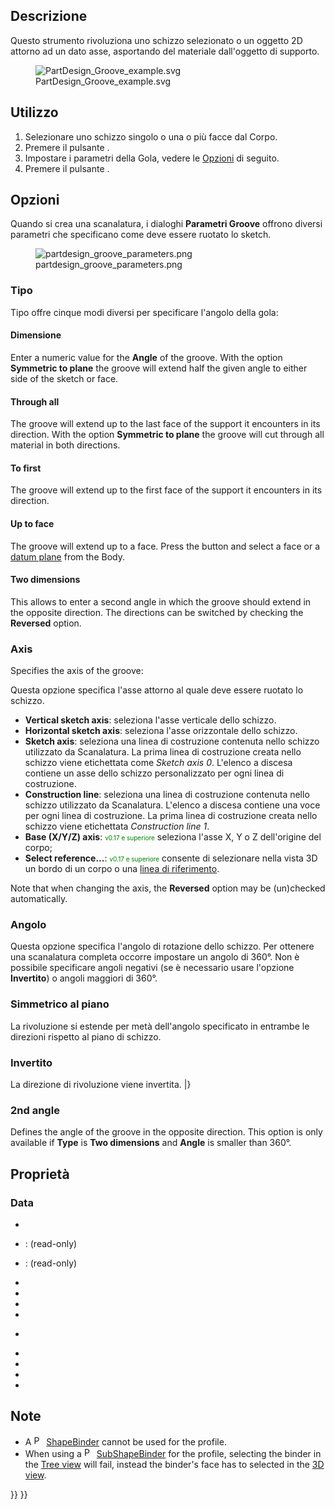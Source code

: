 <languages/>

{{Docnav/it
|[[PartDesign_Hole/it|Foro]]
|[[PartDesign_SubtractiveLoft/it|Loft sottrattivo]]
|[[PartDesign_Workbench/it|PartDesign]]
|IconL=PartDesign_Hole.svg
|IconR=PartDesign_SubtractiveLoft.svg
|IconC=Workbench_PartDesign.svg
}}

{{GuiCommand/it
|Name=PartDesign Groove
|Name/it=Gola
|MenuLocation=Part Design → Crea una funzione sottrattiva → Gola
|Workbenches=[[PartDesign_Workbench/it|PartDesign]]
|SeeAlso=[[PartDesign_Revolution/it|Rivoluzione]]
}}

<span id="Description"></span>
==Descrizione==

Questo strumento rivoluziona uno schizzo selezionato o un oggetto 2D attorno ad un dato asse, asportando del materiale dall'oggetto di supporto.

[[File:PartDesign Groove example.svg|none]]

{{Caption|A sinistra lo schizzo (A) è ruotato attorno all'asse (B); a destra la scanalatura risultante sul solido (C).}}

<span id="Usage"></span>
== Utilizzo ==

# Selezionare uno schizzo singolo o una o più facce dal Corpo.
# Premere il pulsante {{Button|[[Image:PartDesign_Groove.svg|16px]] [[PartDesign_Groove/it|Gola]]}}.
# Impostare i parametri della Gola, vedere le [[#Opzioni|Opzioni]] di seguito.
# Premere il pulsante {{Button|OK}}.

<span id="Options"></span>
== Opzioni ==

<div class="mw-translate-fuzzy">
Quando si crea una scanalatura, i dialoghi '''Parametri Groove''' offrono diversi parametri che specificano come deve essere ruotato lo sketch.
</div>

[[Image:partdesign_groove_parameters.png|frame|left]]

<span id="Type"></span>
===Tipo===

{{Version/it|1.0}}

Tipo offre cinque modi diversi per specificare l'angolo della gola:

<span id="Dimension"></span>
====Dimensione====

Enter a numeric value for the '''Angle''' of the groove. With the option '''Symmetric to plane''' the groove will extend half the given angle to either side of the sketch or face.

====Through all====

The groove will extend up to the last face of the support it encounters in its direction. With the option '''Symmetric to plane''' the groove will cut through all material in both directions.

====To first====

The groove will extend up to the first face of the support it encounters in its direction.

====Up to face====

The groove will extend up to a face. Press the {{Button|Face}} button and select a face or a [[PartDesign_Plane|datum plane]] from the Body.

====Two dimensions====

This allows to enter a second angle in which the groove should extend in the opposite direction. The directions can be switched by checking the '''Reversed''' option.

===Axis ===

Specifies the axis of the groove:

<div class="mw-translate-fuzzy">
Questa opzione specifica l'asse attorno al quale deve essere ruotato lo schizzo.
 
* '''Vertical sketch axis''': seleziona l'asse verticale dello schizzo.
* '''Horizontal sketch axis''': seleziona l'asse orizzontale dello schizzo.
* '''Sketch axis''': seleziona una linea di costruzione contenuta nello schizzo utilizzato da Scanalatura. La prima linea di costruzione creata nello schizzo viene etichettata come ''Sketch axis 0''. L'elenco a discesa contiene un asse dello schizzo personalizzato per ogni linea di costruzione. {{VersionMinus/it|0.16}}
* '''Construction line''': seleziona una linea di costruzione contenuta nello schizzo utilizzato da Scanalatura. L'elenco a discesa contiene una voce per ogni linea di costruzione. La prima linea di costruzione creata nello schizzo viene etichettata ''Construction line 1''. {{VersionPlus/it|0.17}}
* '''Base (X/Y/Z) axis''': <span style="font-size:x-small;color:green;">v0.17 e superiore</span> seleziona l'asse X, Y o Z dell'origine del corpo; {{VersionPlus/it|0.17}}
* '''Select reference...''': <span style="font-size:x-small;color:green;">v0.17 e superiore</span> consente di selezionare nella vista 3D un bordo di un corpo o una [[PartDesign Line/it|linea di riferimento]]. {{VersionPlus/it|0.17}}
</div>

Note that when changing the axis, the '''Reversed''' option may be (un)checked automatically.

<span id="Angle"></span>
===Angolo===

<div class="mw-translate-fuzzy">
Questa opzione specifica l'angolo di rotazione dello schizzo. Per ottenere una scanalatura completa occorre impostare un angolo di 360°. Non è possibile specificare angoli negativi (se è necessario usare l'opzione '''Invertito''') o angoli maggiori di 360°.
</div>

<span id="Symmetric_to_plane"></span>
===Simmetrico al piano===

<div class="mw-translate-fuzzy">
La rivoluzione si estende per metà dell'angolo specificato in entrambe le direzioni rispetto al piano di schizzo.
</div>

<span id="Reversed"></span>
===Invertito===

<div class="mw-translate-fuzzy">
La direzione di rivoluzione viene invertita.
|}
</div>

===2nd angle===

{{Version|1.0}}

Defines the angle of the groove in the opposite direction. This option is only available if '''Type''' is '''Two dimensions''' and '''Angle''' is smaller than 360°.

<span id="Properties"></span>
== Proprietà ==

===Data===

{{TitleProperty|Groove}}

* {{PropertyData|Type|Enumeration}}
* {{PropertyData|Base|Vector}}: (read-only)
* {{PropertyData|Axis|Vector}}: (read-only)
* {{PropertyData|Angle|Angle}}
* {{PropertyData|Angle2|Angle}}
* {{PropertyData|Up To Face|LinkSub}}
* {{PropertyData|Reference Axis|LinkSub}}

{{TitleProperty|Part Design}}

* {{PropertyData|Refine|Bool}}

{{TitleProperty|Sketch Based}}

* {{PropertyData|Profile|LinkSub}}
* {{PropertyData|Midplane|Bool}}
* {{PropertyData|Reversed|Bool}}
* {{PropertyData|Allow Multi Face|Bool}}

<span id="Notes"></span>
== Note ==

* A [[File:PartDesign_ShapeBinder.svg|16px]] [[PartDesign_ShapeBinder|ShapeBinder]] cannot be used for the profile.
* When using a [[File:PartDesign_SubShapeBinder.svg|16px]] [[PartDesign_SubShapeBinder|SubShapeBinder]] for the profile, selecting the binder in the [[Tree_view|Tree view]] will fail, instead the binder's face has to selected in the [[3D_view|3D view]].


{{Docnav/it
|[[PartDesign_Hole/it|Foro]]
|[[PartDesign_SubtractiveLoft/it|Loft sottrattivo]]
|[[PartDesign_Workbench/it|PartDesign]]
|IconL=PartDesign_Hole.svg
|IconR=PartDesign_SubtractiveLoft.svg
|IconC=Workbench_PartDesign.svg
}}

{{PartDesign Tools navi{{#translation:}}}}
{{Userdocnavi{{#translation:}}}}
